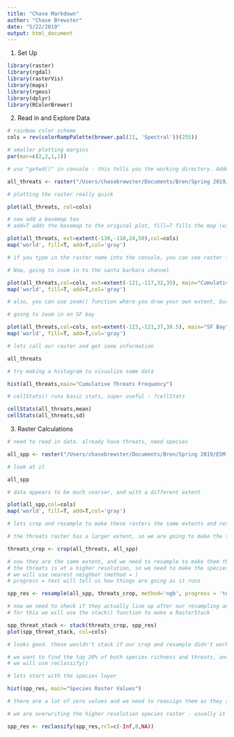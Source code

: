 ```yaml
---
title: "Chase Markdown"
author: "Chase Brewster"
date: "5/22/2019"
output: html_document
---
```


1. Set Up

```r
library(raster)
library(rgdal)
library(rasterVis)
library(maps)
library(rgeos)
library(dplyr)
library(RColorBrewer)
```

2. Read in and Explore Data

```r

# rainbow color scheme
cols = rev(colorRampPalette(brewer.pal(11, 'Spectral'))(255))

# smaller plotting margins
par(mar=c(2,2,1,1))

# use "getwd()" in console - this tells you the working directory. Added in the threats_data/full_modelnv.tif to read in the specific data we needed from the threats folder

all_threats <- raster("/Users/chasebrewster/Documents/Bren/Spring 2019/ESM 270/Lab 7/CPLab7_Hotspots/Threats_data/full_modelnv.tif")

# plotting the raster really quick

plot(all_threats, col=cols)

# now add a basemap too
# add=T adds the basemap to the original plot, fill=T fills the map (with color gray)

plot(all_threats, ext=extent(-130,-110,24,50),col=cols)
map('world', fill=T, add=T,col='gray')


```

```r
# if you type in the raster name into the console, you can see raster information such as dimensions, total pixels, extent, resolution, etc.

# Now, going to zoom in to the santa barbara channel

plot(all_threats,col=cols, ext=extent(-121,-117,32,35), main="Cumulative Threats")
map('world', fill=T, add=T,col='gray')

# also, you can use zoom() function where you draw your own extent, but it doesn't work in markdown (HTML)

# going to zoom in on SF bay

plot(all_threats,col=cols, ext=extent(-123,-121,37,38.5), main="SF Bay")
map('world', fill=T, add=T,col='gray')

```

```r
# lets call our raster and get some information

all_threats

# try making a histogram to visualize some data

hist(all_threats,main="Cumulative Threats Frequency")

# cellStats() runs basic stats, super useful - ?cellStats

cellStats(all_threats,mean)
cellStats(all_threats,sd)

```

3. Raster Calculations

```r
# need to read in data. already have threats, need species

all_spp <- raster("/Users/chasebrewster/Documents/Bren/Spring 2019/ESM 270/Lab 7/CPLab7_Hotspots/ca_curr_sp_rich.tif")

# look at it 

all_spp

# data appears to be much coarser, and with a different extent

plot(all_spp,col=cols)
map('world', fill=T, add=T,col='gray')

# lets crop and resample to make these rasters the same extents and resolutions

# the threats raster has a larger extent, so we are going to make the threats layer match the species layer

threats_crop <- crop(all_threats, all_spp)

# now they are the same extent, and we need to resample to make them the same resolution
# the threats is at a higher resolution, so we need to make the species resolution match this
# we will use nearest neighbor (method = )
# progress = text will tell us how things are going as it runs

spp_res <- resample(all_spp, threats_crop, method='ngb', progress = 'text')

# now we need to check if they actually line up after our resampling and cropping
# for this we will use the stack() function to make a RasterStack

spp_threat_stack <- stack(threats_crop, spp_res)
plot(spp_threat_stack, col=cols)

# looks good. these wouldn't stack if our crop and resample didn't work (would give an error)
```

```r

# we want to find the top 20% of both species richness and threats, and combine them to find hotspots
# we will use reclassify()

# lets start with the species layer

hist(spp_res, main="Species Raster Values")

# there are a lot of zero values and we need to reassign them as they should be no data (NA) and not 0's

# we are overwriting the higher resolution species raster - usually it would be better to make a new object

spp_res <- reclassify(spp_res,rcl=c(-Inf,0,NA))
```

